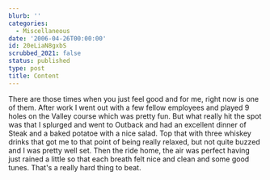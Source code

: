 ```yaml
---
blurb: ''
categories:
  - Miscellaneous
date: '2006-04-26T00:00:00'
id: 20eLiaN8gxbS
scrubbed_2021: false
status: published
type: post
title: Content
---
```


There are those times when you just feel good and for me, right now
is one of them. After work I went out with a few fellow employees
and played 9 holes on the Valley course which was pretty fun. But
what really hit the spot was that I splurged and went to Outback
and had an excellent dinner of Steak and a baked potatoe with a
nice salad. Top that with three whiskey drinks that got me to that
point of being really relaxed, but not quite buzzed and I was
pretty well set. Then the ride home, the air was perfect having
just rained a little so that each breath felt nice and clean and
some good tunes. That's a really hard thing to beat.
